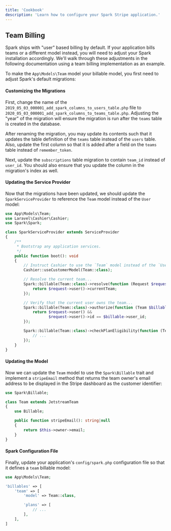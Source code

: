 ```yaml
---
title: 'Cookbook'
description: 'Learn how to configure your Spark Stripe application.'
---
```


## Team Billing

Spark ships with "user" based billing by default. If your application bills teams or a different model instead, you will need to adjust your Spark installation accordingly. We'll walk through these adjustments in the following documentation using a team billing implementation as an example.

To make the `App\Models\Team` model your billable model, you first need to adjust Spark's default migrations:

#### Customizing the Migrations

First, change the name of the `2019_05_03_000001_add_spark_columns_to_users_table.php` file to `2020_05_03_000001_add_spark_columns_to_teams_table.php`. Adjusting the "year" of the migration will ensure the migration is run after the `teams` table is created in the database.

After renaming the migration, you may update its contents such that it updates the table definition of the `teams` table instead of the `users` table. Also, update the first column so that it is added after a field on the `teams` table instead of `remember_token`.

Next, update the `subscriptions` table migration to contain `team_id` instead of `user_id`. You should also ensure that you update the column in the migration's index as well.

#### Updating the Service Provider

Now that the migrations have been updated, we should update the `SparkServiceProvider` to reference the `Team` model instead of the `User` model:

```php app/Providers/SparkServiceProvider.php
use App\Models\Team;
use Laravel\Cashier\Cashier;
use Spark\Spark;

class SparkServiceProvider extends ServiceProvider
{
    /**
     * Bootstrap any application services.
     */
    public function boot(): void
    {
        // Instruct Cashier to use the `Team` model instead of the `User` model...
        Cashier::useCustomerModel(Team::class);

        // Resolve the current team...
        Spark::billable(Team::class)->resolve(function (Request $request) {
            return $request->user()->currentTeam;
        });

        // Verify that the current user owns the team...
        Spark::billable(Team::class)->authorize(function (Team $billable, Request $request) {
            return $request->user() &&
                   $request->user()->id == $billable->user_id;
        });

        Spark::billable(Team::class)->checkPlanEligibility(function (Team $billable, Plan $plan) {
            // ...
        });
    }
}
```

#### Updating the Model

Now we can update the `Team` model to use the `Spark\Billable` trait and implement a `stripeEmail` method that returns the team owner's email address to be displayed in the Stripe dashboard as the customer identifier:

```php app/Models/Team.php
use Spark\Billable;

class Team extends JetstreamTeam
{
    use Billable;

    public function stripeEmail(): string|null
    {
        return $this->owner->email;
    }
}
```


#### Spark Configuration File

Finally, update your application's `config/spark.php` configuration file so that it defines a `team` billable model:

```php config/spark.php
use App\Models\Team;

'billables' => [
    'team' => [
        'model' => Team::class,

        'plans' => [
            // ...
        ],
    ],
]
```
